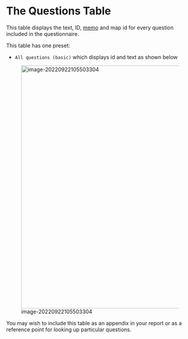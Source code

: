 # The Questions Table{#xthe-questions-table}

This table displays the text, ID, [memo](#xmemos) and map id for every question included in the questionnaire. 

This table has one preset:

- `All questions (basic)` which displays id and text as shown below

![image-20220922105503304](_assets/image-20220922105503304.png){width=650}

You may wish to include this table as an appendix in your report or as a reference point for looking up particular questions.
